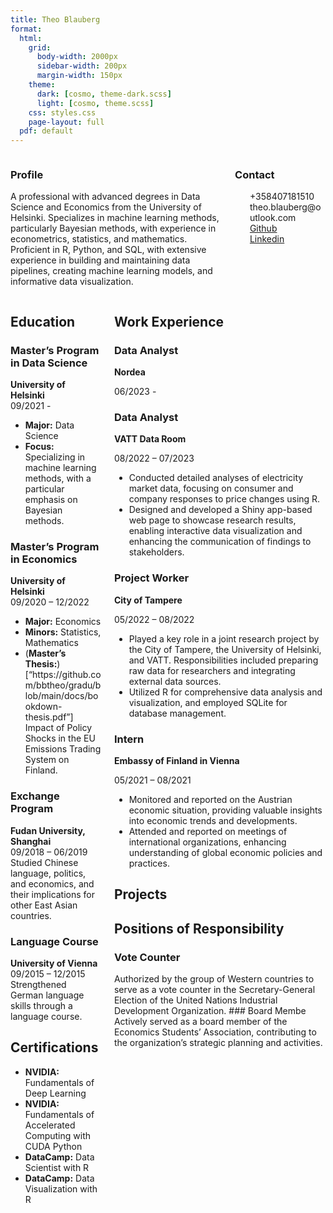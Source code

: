 ```yaml
---
title: Theo Blauberg
format:
  html:
    grid: 
      body-width: 2000px
      sidebar-width: 200px
      margin-width: 150px
    theme: 
      dark: [cosmo, theme-dark.scss]
      light: [cosmo, theme.scss]
    css: styles.css
    page-layout: full
  pdf: default 
---
```


::: {.columns .header-col aling="center"}
::: {.column .header-col width="70%"}
### Profile

A professional with advanced degrees in Data Science and Economics from the University of Helsinki. Specializes in machine learning methods, particularly Bayesian methods, with experience in econometrics, statistics, and mathematics. Proficient in R, Python, and SQL, with extensive experience in building and maintaining data pipelines, creating machine learning models, and informative data visualization.
:::

::: {.column .header-col width="30%"}
### Contact

<script src="https://kit.fontawesome.com/954a9d9f43.js" crossorigin="anonymous"></script>

<ul class="fa-ul" style="list-style-type: none;">

<li><i class="fa-solid fa-mobile-screen"></i> +358407181510</li>

<li><i class="fa-solid fa-at"></i> theo.blauberg\@outlook.com</li>

<li><i class="fa-brands fa-github"></i> <a href="https://github.com/bbtheo"> Github</a></li>

<li><i class="fa-brands fa-linkedin"></i><a href="https://www.linkedin.com/in/theo-blauberg/"> Linkedin</a></li>

</ul>
:::
:::

::: {.columns aling="center"}
::: {.column .edu-col width="30%"}
## Education

### Master's Program in Data Science

**University of Helsinki**\
09/2021 - \

-   **Major:** Data Science
-   **Focus:** Specializing in machine learning methods, with a particular emphasis on Bayesian methods.

### Master's Program in Economics

**University of Helsinki**\
09/2020 – 12/2022\

-   **Major:** Economics
-   **Minors:** Statistics, Mathematics
-   (**Master's Thesis:**)\["https://github.com/bbtheo/gradu/blob/main/docs/bookdown-thesis.pdf"\] Impact of Policy Shocks in the EU Emissions Trading System on Finland.

### Exchange Program

**Fudan University, Shanghai**\
09/2018 – 06/2019\
Studied Chinese language, politics, and economics, and their implications for other East Asian countries.

### Language Course

**University of Vienna**\
09/2015 – 12/2015\
Strengthened German language skills through a language course.

## Certifications

-   **NVIDIA:** Fundamentals of Deep Learning
-   **NVIDIA:** Fundamentals of Accelerated Computing with CUDA Python
-   **DataCamp:** Data Scientist with R
-   **DataCamp:** Data Visualization with R
:::

::: {.column .main-col width="70%"}
## Work Experience

### Data Analyst

:::: {.aligned-text}
::: {.left}
**Nordea**
:::
::: {.right}
06/2023 - 
:::
::::

### Data Analyst

:::: {.aligned-text}
::: {.left}
**VATT Data Room**
:::
::: {.right}
08/2022 – 07/2023\
:::
::::

-   Conducted detailed analyses of electricity market data, focusing on consumer and company responses to price changes using R.
-   Designed and developed a Shiny app-based web page to showcase research results, enabling interactive data visualization and enhancing the communication of findings to stakeholders.

### Project Worker

:::: {.aligned-text}
::: {.left}
**City of Tampere**
:::
::: {.right}
05/2022 – 08/2022
:::
::::

-   Played a key role in a joint research project by the City of Tampere, the University of Helsinki, and VATT. Responsibilities included preparing raw data for researchers and integrating external data sources.
-   Utilized R for comprehensive data analysis and visualization, and employed SQLite for database management.

### Intern

:::: {.aligned-text}
::: {.left}
**Embassy of Finland in Vienna**\
:::
::: {.right}
05/2021 – 08/2021\
:::
::::


-   Monitored and reported on the Austrian economic situation, providing valuable insights into economic trends and developments.
-   Attended and reported on meetings of international organizations, enhancing understanding of global economic policies and practices.

## Projects

## Positions of Responsibility

### Vote Counter 
Authorized by the group of Western countries to serve as a vote counter in the Secretary-General Election of the United Nations Industrial Development Organization.
### Board Membe 
Actively served as a board member of the Economics Students’ Association, contributing to the organization's strategic planning and activities.
:::
:::
